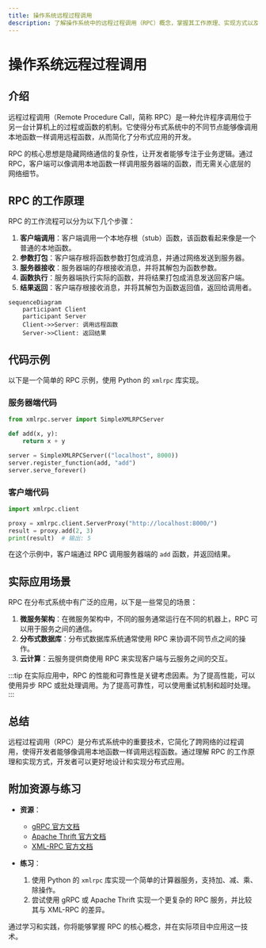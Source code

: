 ```yaml
---
title: 操作系统远程过程调用
description: 了解操作系统中的远程过程调用（RPC）概念，掌握其工作原理、实现方式以及实际应用场景。
---
```


# 操作系统远程过程调用

## 介绍

远程过程调用（Remote Procedure Call，简称 RPC）是一种允许程序调用位于另一台计算机上的过程或函数的机制。它使得分布式系统中的不同节点能够像调用本地函数一样调用远程函数，从而简化了分布式应用的开发。

RPC 的核心思想是隐藏网络通信的复杂性，让开发者能够专注于业务逻辑。通过 RPC，客户端可以像调用本地函数一样调用服务器端的函数，而无需关心底层的网络细节。

## RPC 的工作原理

RPC 的工作流程可以分为以下几个步骤：

1. **客户端调用**：客户端调用一个本地存根（stub）函数，该函数看起来像是一个普通的本地函数。
2. **参数打包**：客户端存根将函数参数打包成消息，并通过网络发送到服务器。
3. **服务器接收**：服务器端的存根接收消息，并将其解包为函数参数。
4. **函数执行**：服务器端执行实际的函数，并将结果打包成消息发送回客户端。
5. **结果返回**：客户端存根接收消息，并将其解包为函数返回值，返回给调用者。

```mermaid
sequenceDiagram
    participant Client
    participant Server
    Client->>Server: 调用远程函数
    Server->>Client: 返回结果
```

## 代码示例

以下是一个简单的 RPC 示例，使用 Python 的 `xmlrpc` 库实现。

### 服务器端代码

```python
from xmlrpc.server import SimpleXMLRPCServer

def add(x, y):
    return x + y

server = SimpleXMLRPCServer(("localhost", 8000))
server.register_function(add, "add")
server.serve_forever()
```

### 客户端代码

```python
import xmlrpc.client

proxy = xmlrpc.client.ServerProxy("http://localhost:8000/")
result = proxy.add(2, 3)
print(result)  # 输出: 5
```

在这个示例中，客户端通过 RPC 调用服务器端的 `add` 函数，并返回结果。

## 实际应用场景

RPC 在分布式系统中有广泛的应用，以下是一些常见的场景：

1. **微服务架构**：在微服务架构中，不同的服务通常运行在不同的机器上，RPC 可以用于服务之间的通信。
2. **分布式数据库**：分布式数据库系统通常使用 RPC 来协调不同节点之间的操作。
3. **云计算**：云服务提供商使用 RPC 来实现客户端与云服务之间的交互。

:::tip
在实际应用中，RPC 的性能和可靠性是关键考虑因素。为了提高性能，可以使用异步 RPC 或批处理调用。为了提高可靠性，可以使用重试机制和超时处理。
:::

## 总结

远程过程调用（RPC）是分布式系统中的重要技术，它简化了跨网络的过程调用，使得开发者能够像调用本地函数一样调用远程函数。通过理解 RPC 的工作原理和实现方式，开发者可以更好地设计和实现分布式应用。

## 附加资源与练习

- **资源**：
  - [gRPC 官方文档](https://grpc.io/docs/)
  - [Apache Thrift 官方文档](https://thrift.apache.org/docs/)
  - [XML-RPC 官方文档](https://docs.python.org/3/library/xmlrpc.html)

- **练习**：
  1. 使用 Python 的 `xmlrpc` 库实现一个简单的计算器服务，支持加、减、乘、除操作。
  2. 尝试使用 gRPC 或 Apache Thrift 实现一个更复杂的 RPC 服务，并比较其与 XML-RPC 的差异。

通过学习和实践，你将能够掌握 RPC 的核心概念，并在实际项目中应用这一技术。